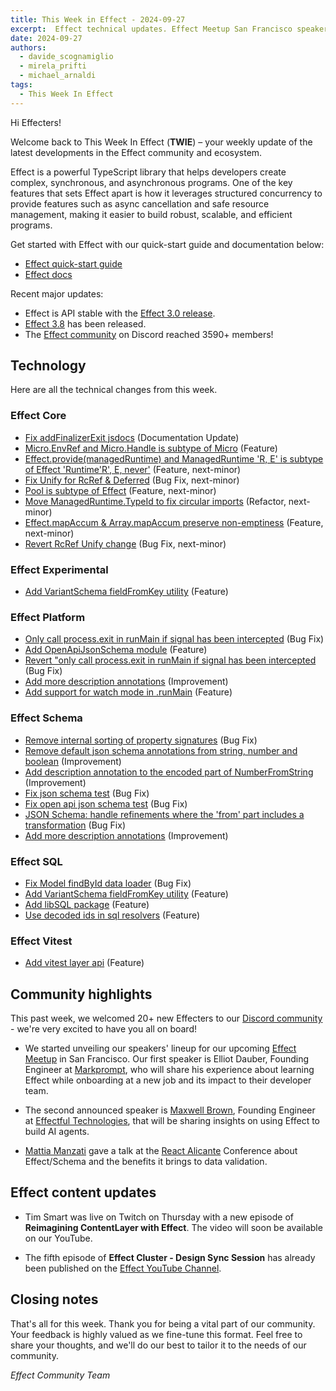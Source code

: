 ```yaml
---
title: This Week in Effect - 2024-09-27
excerpt:  Effect technical updates. Effect Meetup San Francisco speakers announcement. 'Reimagining ContentLayer with Effect' part 6 by Tim Smart.
date: 2024-09-27
authors:
  - davide_scognamiglio
  - mirela_prifti
  - michael_arnaldi
tags:
  - This Week In Effect
---
```



Hi Effecters!

Welcome back to This Week In Effect (**TWIE**) – your weekly update of the latest developments in the Effect community and ecosystem.

Effect is a powerful TypeScript library that helps developers create complex, synchronous, and asynchronous programs. One of the key features that sets Effect apart is how it leverages structured concurrency to provide features such as async cancellation and safe resource management, making it easier to build robust, scalable, and efficient programs.

Get started with Effect with our quick-start guide and documentation below:

- [Effect quick-start guide](/docs/quickstart)
- [Effect docs](/docs/introduction)

Recent major updates:

- Effect is API stable with the [Effect 3.0 release](https://effect.website/blog/effect-3.0).
- [Effect 3.8](https://effect.website/blog/effect-3.8) has been released.
- The [Effect community](https://discord.gg/effect-ts) on Discord reached 3590+ members!

## Technology

Here are all the technical changes from this week.

### Effect Core
+ [Fix addFinalizerExit jsdocs](https://github.com/Effect-TS/effect/pull/3659) (Documentation Update)
+ [Micro.EnvRef and Micro.Handle is subtype of Micro](https://github.com/Effect-TS/effect/pull/3661) (Feature)
+ [Effect.provide(managedRuntime) and ManagedRuntime 'R, E' is subtype of Effect 'Runtime'R', E, never'](https://github.com/Effect-TS/effect/pull/3677) (Feature, next-minor)
+ [Fix Unify for RcRef & Deferred](https://github.com/Effect-TS/effect/pull/3678) (Bug Fix, next-minor)
+ [Pool is subtype of Effect](https://github.com/Effect-TS/effect/pull/3674) (Feature, next-minor)
+ [Move ManagedRuntime.TypeId to fix circular imports](https://github.com/Effect-TS/effect/pull/3682) (Refactor, next-minor)
+ [Effect.mapAccum & Array.mapAccum preserve non-emptiness](https://github.com/Effect-TS/effect/pull/3675) (Feature, next-minor)
+ [Revert RcRef Unify change](https://github.com/Effect-TS/effect/pull/3693) (Bug Fix, next-minor)

### Effect Experimental
+ [Add VariantSchema fieldFromKey utility](https://github.com/Effect-TS/effect/pull/3676) (Feature)

### Effect Platform
+ [Only call process.exit in runMain if signal has been intercepted](https://github.com/Effect-TS/effect/pull/3656) (Bug Fix)
+ [Add OpenApiJsonSchema module](https://github.com/Effect-TS/effect/pull/3664) (Feature)
+ [Revert "only call process.exit in runMain if signal has been intercepted](https://github.com/Effect-TS/effect/pull/3666) (Bug Fix)
+ [Add more description annotations](https://github.com/Effect-TS/effect/pull/3673) (Improvement)
+ [Add support for watch mode in .runMain](https://github.com/Effect-TS/effect/pull/3679) (Feature)

### Effect Schema
+ [Remove internal sorting of property signatures](https://github.com/Effect-TS/effect/pull/3654) (Bug Fix)
+ [Remove default json schema annotations from string, number and boolean](https://github.com/Effect-TS/effect/pull/3667) (Improvement)
+ [Add description annotation to the encoded part of NumberFromString](https://github.com/Effect-TS/effect/pull/3669) (Improvement)
+ [Fix json schema test](https://github.com/Effect-TS/effect/pull/3670) (Bug Fix)
+ [Fix open api json schema test](https://github.com/Effect-TS/effect/pull/3671) (Bug Fix)
+ [JSON Schema: handle refinements where the 'from' part includes a transformation](https://github.com/Effect-TS/effect/pull/3672) (Bug Fix)
+ [Add more description annotations](https://github.com/Effect-TS/effect/pull/3673) (Improvement)

### Effect SQL
+ [Fix Model findById data loader](https://github.com/Effect-TS/effect/pull/3657) (Bug Fix)
+ [Add VariantSchema fieldFromKey utility](https://github.com/Effect-TS/effect/pull/3676) (Feature)
+ [Add libSQL package](https://github.com/Effect-TS/effect/pull/3649) (Feature)
+ [Use decoded ids in sql resolvers](https://github.com/Effect-TS/effect/pull/3683) (Feature)

### Effect Vitest
+ [Add vitest layer api](https://github.com/Effect-TS/effect/pull/3689) (Feature)

## Community highlights

This past week, we welcomed 20+ new Effecters to our [Discord community](https://discord.gg/effect-ts) - we're very excited to have you all on board!

+ We started unveiling our speakers' lineup for our upcoming [Effect Meetup](https://lu.ma/gmk2jzd2) in San Francisco. Our first speaker is Elliot Dauber, Founding Engineer at [Markprompt](https://x.com/markprompt), who will share his experience about learning Effect while onboarding at a new job and its impact to their developer team.

<Tweet id="1838229475839852810" />

+ The second announced speaker is [Maxwell Brown](https://x.com/imax153), Founding Engineer at [Effectful Technologies](https://x.com/EffectfulTech), that will be sharing insights on using Effect to build AI agents.

<Tweet id="1839662778304303592" />

+ [Mattia Manzati](https://x.com/MattiaManzati) gave a talk at the [React Alicante](https://x.com/ReactAlicante) Conference about Effect/Schema and the benefits it brings to data validation.

<Tweet id="1837384967644414327" />

## Effect content updates

+ Tim Smart was live on Twitch on Thursday with a new episode of **Reimagining ContentLayer with Effect**. The video will soon be available on our YouTube.

<Tweet id="1839079420931555807" />

+ The fifth episode of **Effect Cluster - Design Sync Session** has already been published on the [Effect YouTube Channel](https://www.youtube.com/@effect-ts).

<YouTube
  id="https://www.youtube.com/embed/kkkoEfRRIws?si=DIouSAWCuUu35hMR"
  title="Effect Cluster - Design Sync Session (Part 5)"
/>

## Closing notes

That's all for this week. Thank you for being a vital part of our community. Your feedback is highly valued as we fine-tune this format. Feel free to share your thoughts, and we'll do our best to tailor it to the needs of our community.

_Effect Community Team_
